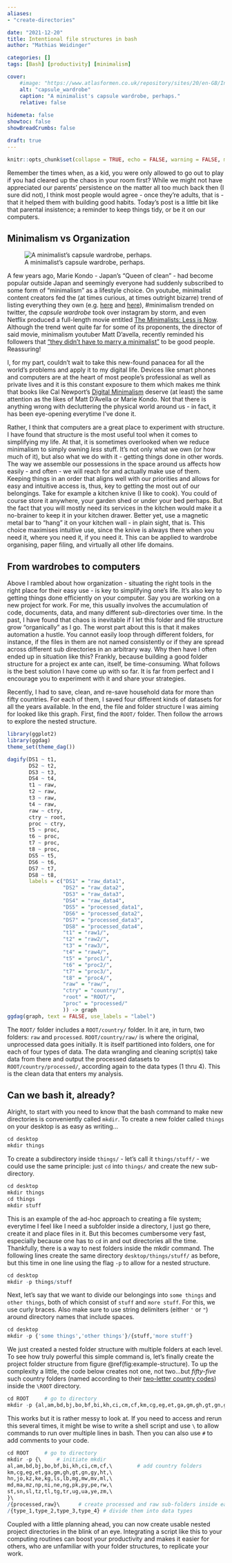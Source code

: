 ---
aliases:
- "create-directories"

date: "2021-12-20"
title: Intentional file structures in bash
author: "Mathias Weidinger"

categories: []
tags: [Bash] [productivity] [minimalism]

cover:
    #image: "https://www.atlasformen.co.uk/repository/sites/20/en-GB/Inspiration/capsule-wardrobe.jpg"
    alt: "capsule_wardrobe"
    caption: "A minimalist's capsule wardrobe, perhaps."
    relative: false
    
hidemeta: false
showtoc: false
showBreadCrumbs: false

draft: true
---

```{r setup, include=FALSE}
knitr::opts_chunk$set(collapse = TRUE, echo = FALSE, warning = FALSE, message = FALSE)
```



Remember the times when, as a kid, you were only allowed to go out to play if you had cleared up the chaos in your room first? While we might not have appreciated our parents' persistence on the matter all too much back then (I sure did not), I think most people would agree - once they're adults, that is - that it helped them with building good habits. Today's post is a little bit like that parental insistence; a reminder to keep things tidy, or be it on our computers.

## Minimalism vs Organization

![A minimalist's capsule wardrobe, perhaps.](https://www.atlasformen.co.uk/repository/sites/20/en-GB/Inspiration/capsule-wardrobe.jpg)

A few years ago, Marie Kondo - Japan's "Queen of clean" - had become popular outside Japan and seemingly everyone had suddenly subscribed to some form of "minimalism" as a lifestyle choice. On youtube, minimalist content creators fed the (at times curious, at times outright bizarre) trend of listing everything they own (e.g. [here](https://www.youtube.com/watch?v=TzaG0VGwCT0) and [here](https://www.youtube.com/watch?v=shLASFm-4_4)),  #minimalism trended on twitter, the *capsule wardrobe* took over instagram by storm, and even Netflix produced a full-length movie entitled [The Minimalists: Less is Now](https://www.youtube.com/watch?v=jn-xbOCZOiQ). Although the trend went quite far for some of its proponents, the director of said movie, minimalism youtuber Matt D'avella, recently reminded his followers that ["they didn't have to marry a minimalist"](https://www.youtube.com/watch?v=REJqTXh8IwY) to be good people. Reassuring!

I, for my part, couldn't wait to take this new-found panacea for all the world's problems and apply it to my digital life. Devices like smart phones and computers are at the heart of most people's professional as well as private lives and it is this constant exposure to them which makes me think that books like Cal Newport's [Digital Minimalism](https://www.calnewport.com/books/digital-minimalism/) deserve (at least) the same attention as the likes of Matt D'Avella or Marie Kondo. Not that there is anything wrong with decluttering the physical world around us - in fact, it has been eye-opening everytime I've done it.

Rather, I think that computers are a great place to experiment with structure. I have found that structure is the most useful tool when it comes to simplifying my life. At that, it is sometimes overlooked when we reduce minimalism to simply owning *less* stuff. It's not only what we own (or how much of it), but also what we do with it - getting things done in other words. The way we assemble our possessions in the space around us affects how easily - and often - we will reach for and actually make use of them. Keeping things in an order that aligns well with our priorities and allows for easy and intuitive access is, thus, key to getting the most out of our belongings. Take for example a kitchen knive (I like to cook). You could of course store it anywhere, your garden shed or under your bed perhaps. But the fact that you will mostly need its services in the kitchen would make it a no-brainer to keep it in your kitchen drawer. Better yet, use a magnetic metal bar to "hang" it on your kitchen wall - in plain sight, that is. This choice maximises intuitive use, since the knive is always there when you need it, where you need it, if you need it. This can be applied to wardrobe organising, paper filing, and virtually all other life domains.

## From wardrobes to computers

Above I rambled about how organization - situating the right tools in the right place for their easy use - is key to simplifying one's life. It's also key to getting things done efficiently on your computer. Say you are working on a new project for work. For me, this usually involves the accumulation of code, documents, data, and many different sub-directories over time. In the past, I have found that chaos is inevitable if I let this folder and file structure grow "organically" as I go. The worst part about this is that it makes automation a hustle. You cannot easily loop through different folders, for instance, if the files in them are not named consistently or if they are spread across different sub directories in an arbitrary way. Why then have I often ended up in situation like this? Frankly, because building a good folder structure for a project ex ante can, itself, be time-consuming. What follows is the best solution I have come up with so far. It is far from perfect and I encourage you to experiment with it and share your strategies.

Recently, I had to save, clean, and re-save household data for more than fifty countries. For each of them, I saved four different kinds of datasets for all the years available. In the end, the file and folder structure I was aiming for looked like this graph. First, find the `ROOT/` folder. Then follow the arrows to explore the nested structure.  

```{r example-structure, fig.cap='An example of a project folder structure.'}
library(ggplot2)
library(ggdag)
theme_set(theme_dag())

dagify(DS1 ~ t1,
       DS2 ~ t2,
       DS3 ~ t3,
       DS4 ~ t4,
       t1 ~ raw,
       t2 ~ raw,
       t3 ~ raw,
       t4 ~ raw,
       raw ~ ctry,
       ctry ~ root,
       proc ~ ctry,
       t5 ~ proc,
       t6 ~ proc,
       t7 ~ proc,
       t8 ~ proc,
       DS5 ~ t5,
       DS6 ~ t6,
       DS7 ~ t7,
       DS8 ~ t8,
       labels = c("DS1" = "raw_data1",
                  "DS2" = "raw_data2",
                  "DS3" = "raw_data3",
                  "DS4" = "raw_data4",
                  "DS5" = "processed_data1",
                  "DS6" = "processed_data2",
                  "DS7" = "processed_data3",
                  "DS8" = "processed_data4",
                  "t1" = "raw1/",
                  "t2" = "raw2/",
                  "t3" = "raw3/",
                  "t4" = "raw4/",
                  "t5" = "proc1/",
                  "t6" = "proc2/",
                  "t7" = "proc3/",
                  "t8" = "proc4/",
                  "raw" = "raw/",
                  "ctry" = "country/",
                  "root" = "ROOT/",
                  "proc" = "processed/"
                  )) -> graph
ggdag(graph, text = FALSE, use_labels = "label")
```



The `ROOT/` folder includes a `ROOT/country/` folder. In it are, in turn, two folders: `raw` and `processed`. `ROOT/country/raw/` is where the original, unprocessed data goes initially. It is itself partitioned into folders, one for each of four types of data. The data wrangling and cleaning script(s) take data from there and output the processed datasets to `ROOT/country/processed/`, according again to the data types (1 thru 4). This is the clean data that enters my analysis.

## Can we bash it, already?

Alright, to start with you need to know that the bash command to make new directories is conveniently called `mkdir`. To create a new folder called `things` on your desktop is as easy as writing...

```{r, engine = 'bash', eval = FALSE, echo = TRUE}
cd desktop
mkdir things
```

To create a subdirectory inside `things/` - let's call it `things/stuff/` - we could use the same principle: just `cd` into `things/` and create the new sub-directory. 

```{r, engine = 'bash', eval = FALSE, echo = TRUE}
cd desktop
mkdir things
cd things
mkdir stuff
```

This is an example of the ad-hoc approach to creating a file system; everytime I feel like I need a subfolder inside a directory, I just go there, create it and place files in it. But this becomes cumbersome very fast, especially because one has to `cd` in and out directories all the time. Thankfully, there is a way to nest folders inside the mkdir command. The following lines create the same directory `desktop/things/stuff/` as before, but this time in one line using the flag `-p` to allow for a nested structure.

```{r, engine = 'bash', eval = FALSE, echo = TRUE}
cd desktop
mkdir -p things/stuff
```

Next, let's say that we want to divide our belongings into `some things` and `other things`, both of which consist of `stuff` and `more stuff`. For this, we use curly braces. Also make sure to use string delimiters (either `'` or `"`) around directory names that include spaces.

```{r, engine = 'bash', eval = FALSE, echo = TRUE}
cd desktop
mkdir -p {'some things','other things'}/{stuff,'more stuff'}
```

We just created a nested folder structure with multiple folders at each level. To see how truly powerful this simple command is, let's finally create the project folder structure from figure \@ref(fig:example-structure). To up the complexity a little, the code below creates not one, not two...but *fifty-five* such country folders (named according to their [two-letter country codes](https://en.wikipedia.org/wiki/ISO_3166-1_alpha-2)) inside the `\ROOT` directory.

```{r, engine = 'bash', eval = FALSE, echo = TRUE}
cd ROOT     # go to directory
mkdir -p {al,am,bd,bj,bo,bf,bi,kh,ci,cm,cf,km,cg,eg,et,ga,gm,gh,gt,gn,gy,ht,hn,jo,kz,ke,kg,ls,lb,mg,mw,mv,ml,md,ma,mz,np,ni,ne,ng,pk,py,pe,rw,st,sn,sl,tz,tl,tg,tr,ug,ua,ye,zm,}/{processed,raw}/{type_1,type_2,type_3,type_4}
```

This works but it is rather messy to look at. If you need to access and rerun this several times, it might be wise to write a shell script and use `\` to allow commands to run over multiple lines in bash. Then you can also use `#` to add comments to your code.

```{r, engine = 'bash', eval = FALSE, echo = TRUE}
cd ROOT     # go to directory
mkdir -p {\     # initiate mkdir
al,am,bd,bj,bo,bf,bi,kh,ci,cm,cf,\        # add country folders 
km,cg,eg,et,ga,gm,gh,gt,gn,gy,ht,\        
hn,jo,kz,ke,kg,ls,lb,mg,mw,mv,ml,\
md,ma,mz,np,ni,ne,ng,pk,py,pe,rw,\
st,sn,sl,tz,tl,tg,tr,ug,ua,ye,zm,\
}\
/{processed,raw}\      # create processed and raw sub-folders inside each country
/{type_1,type_2,type_3,type_4} # divide them into data types
```

Coupled with a little planning ahead, you can now create usable nested project directories in the blink of an eye. Integrating a script like this to your computing routines can boost your productivity and makes it easier for others, who are unfamiliar with your folder structures, to replicate your work.